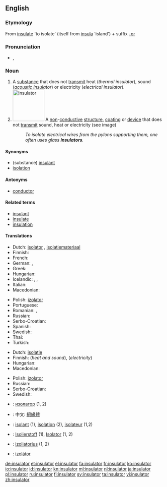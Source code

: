 {{wikipedia|dab=insulator}}
==English==

===Etymology===
From [[insulate]] 'to isolate' (itself from {{etyl|la|en}} [[insula]] 'island') + suffix [[-or]]

===Pronunciation===
* {{IPA|/ˈɪn.sjə.leɪ.tə(r)/}}, {{X-SAMPA|/"In.sj@.lEI.t@/}}

===Noun===
{{en-noun}}

# A [[substance]] that does not [[transmit]] heat (''thermal insulator''), sound (''acoustic insulator'') or electricity (''electrical insulator'').
# [[Image:Ceramic electric insulator.jpg|100px|right|insulator]] A [[non]]-[[conductive]] [[structure]], [[coating]] or [[device]] that does not [[transmit]] sound, heat or electricity (see image)
#: ''To isolate electrical wires from the pylons supporting them, one often uses glass '''insulators'''.''

====Synonyms====
* (substance) [[insulant]]
* [[isolation]]

====Antonyms====
* [[conductor]]

====Related terms====
* [[insulant]]
* [[insulate]]
* [[insulation]]

====Translations====
{{trans-top|substance}}
* Dutch: [[isolator]] {{m}}, [[isolatiemateriaal]] {{n}}
* Finnish: {{t+|fi|eriste}}
* French: {{t+|fr|isolateur}}
* German: {{t+|de|Isolator|m}}, {{t+|de|Nichtleiter|m}}
* Greek: {{t+|el|μονωτής|m}}
* Hungarian: {{t+|hu|szigetelőanyag}}
* Icelandic: {{t-|is|einangrari|m}}, {{t-|is|einangri|m}}, {{t-|is|einangur|m}}
* Italian: {{t+|it|isolante}}
* Macedonian: {{t-|mk|изолатор|m|tr=izolátor}}
{{trans-mid}}
* Polish: [[izolator]] {{m}}
* Portuguese: {{t+|pt|isolante}}
* Romanian: {{t-|ro|izolator|n}}, {{t-|ro|material de izolare|n}}
* Russian: {{t+|ru|изолятор|m|tr=izol'átor}}
* Serbo-Croatian: {{t-|sh|изолатор|m|tr=izolator|sc=Cyrl}}
* Spanish: {{t-|es|aislante}}
* Swedish: {{t-|sv|isolering}}
* Thai: {{t+|th|ฉนวน|sc=Thai}}
* Turkish: {{t+|tr|yalıtkan}}
{{trans-bottom}}

{{trans-top|structure}}
* Dutch: [[isolatie]] {{m}}
* Finnish: {{t-|fi|eristys}} (''heat and sound''), {{t-|fi|eristin}} (''electricity'')
* Hungarian: {{t+|hu|szigetelés}}
* Macedonian: {{t-|mk|изолатор|m|tr=izolátor}}
{{trans-mid}}
* Polish: [[izolator]] {{m}}
* Russian: {{t+|ru|изолятор|m|tr=izol'átor}}
* Serbo-Croatian: {{t-|sh|изолатор|m|tr=izolator|sc=Cyrl}}
* Swedish: {{t+|sv|isolator|c}}
{{trans-bottom}}

{{checktrans-top}}
* {{ttbc|bg}}: [[изолатор]] {{m}} (1, 2)
* {{ttbc|cmn}}: 中文: [[絕緣體]]
* {{ttbc|fr}}: [[isolant]] {{m}} (1), [[isolation]] (2), [[isolateur]] {{m}} (1,2)
{{trans-mid}}
* {{ttbc|de}}: [[Isolierstoff]] {{m}} (1), [[Isolator]] {{m}} (1, 2)
* {{ttbc|lt}}: [[izoliatorius]] {{m}} (1, 2)
* {{ttbc|sk}}: [[izolátor]] {{m}}
{{trans-bottom}}

[[de:insulator]]
[[et:insulator]]
[[el:insulator]]
[[fa:insulator]]
[[fr:insulator]]
[[ko:insulator]]
[[io:insulator]]
[[id:insulator]]
[[kn:insulator]]
[[ml:insulator]]
[[nl:insulator]]
[[ja:insulator]]
[[pl:insulator]]
[[ru:insulator]]
[[fi:insulator]]
[[sv:insulator]]
[[ta:insulator]]
[[vi:insulator]]
[[zh:insulator]]